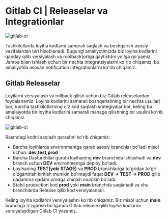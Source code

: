 
# Gitlab CI | Releaselar va Integrationlar

![gitlab-ci](/images/tutorials/ci-cd/gitlabci-release-integrations/banner.png)

Tashkilotlarda loyiha kodlarni samarali saqlash va boshqarish asosiy vazifalardan biri hisoblanadi. Bugungi amaliyotimizda biz loyiha kodlarini qanday qilib versiyalash va roolback(ortga qaytish)ni yo'lga qo'yamiz. Jamoa bilan ishlash uchun bir nechta integratsiyalarni ko'rib chiqamiz, bu amaliyotda asosan notification integrationlarni ko'rib chiqamiz.

## Gitlab Releaselar

Loyilarni versiyalash va rollback qilish uchun biz Gitlab releaselardan foydalanamiz. Loyiha kodlarini samarali boshqarishning bir nechta usullari bor, barcha tashkilotlarning o'z kod saqlash srategiyalar bor, keling bu amalaiyotda bir loyiha kodlarini samarali manage qilishning bir usulini ko'rib chiqamiz.

![gitlab-ci](/images/tutorials/ci-cd/gitlabci-release-integrations/git-architecture.png)

Rasmdagi kodni saqlash qarashni ko'rib chiqamiz:

* Barcha loyihlarda environmentga qarab asosiy branchlar bo'ladi misol uchun: **dev,test,prod**
* Barcha Dasturchilar guruhi loyihaning **dev** branchida ishlashadi va **dev** branch uchun **DEV** environmentga deploy bo'ladi.
* Loyihaning **TEST(yoki STAGE)** va **PROD** branchlariga to'gridan to'gri o'zgartirish kiritish mumkin bo'lmaydi faqat **DEV -> TEST -> PROD** qilib qadamma qadam prodga chiqish mumkin bo'ladi.
*  Stabil production kod **prod** yoki **main** branchda saqlanadi va shu branchlarda Release qilib kod versiyalanadi.


Keling loyiha kodlarini versiyalashni ko'rib chiqamiz. Biz misol uchun **main** branchga o'zgarish bo'lganda Gitlab release qilib loyiha kodlarini versiyalaydigan Gitlab CI yozamiz.